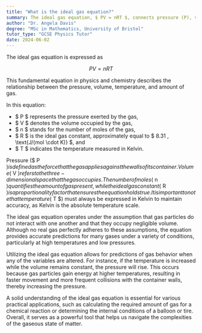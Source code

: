 ```yaml
---
title: "What is the ideal gas equation?"
summary: The ideal gas equation, $ PV = nRT $, connects pressure (P), volume (V), temperature (T), and the amount of gas (n), illustrating their interdependent relationships.
author: "Dr. Angela Davis"
degree: "MSc in Mathematics, University of Bristol"
tutor_type: "GCSE Physics Tutor"
date: 2024-06-02
---
```


The ideal gas equation is expressed as 

$$ 
PV = nRT 
$$ 

This fundamental equation in physics and chemistry describes the relationship between the pressure, volume, temperature, and amount of gas.

In this equation:
- $ P $ represents the pressure exerted by the gas,
- $ V $ denotes the volume occupied by the gas,
- $ n $ stands for the number of moles of the gas,
- $ R $ is the ideal gas constant, approximately equal to $ 8.31 \, \text{J/(mol \cdot K)} $, and
- $ T $ indicates the temperature measured in Kelvin.

Pressure ($ P $) is defined as the force that the gas applies against the walls of its container. Volume ($ V $) refers to the three-dimensional space that the gas occupies. The number of moles ($ n $) quantifies the amount of gas present, while the ideal gas constant ($ R $) is a proportionality factor that ensures the equation holds true. It is important to note that temperature ($ T $) must always be expressed in Kelvin to maintain accuracy, as Kelvin is the absolute temperature scale.

The ideal gas equation operates under the assumption that gas particles do not interact with one another and that they occupy negligible volume. Although no real gas perfectly adheres to these assumptions, the equation provides accurate predictions for many gases under a variety of conditions, particularly at high temperatures and low pressures.

Utilizing the ideal gas equation allows for predictions of gas behavior when any of the variables are altered. For instance, if the temperature is increased while the volume remains constant, the pressure will rise. This occurs because gas particles gain energy at higher temperatures, resulting in faster movement and more frequent collisions with the container walls, thereby increasing the pressure.

A solid understanding of the ideal gas equation is essential for various practical applications, such as calculating the required amount of gas for a chemical reaction or determining the internal conditions of a balloon or tire. Overall, it serves as a powerful tool that helps us navigate the complexities of the gaseous state of matter.
    